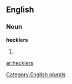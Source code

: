 
==English==

===Noun===
'''hecklers'''

# {{plural of|[[heckler]]}}

[[Category:English plurals]]

[[ar:hecklers]]